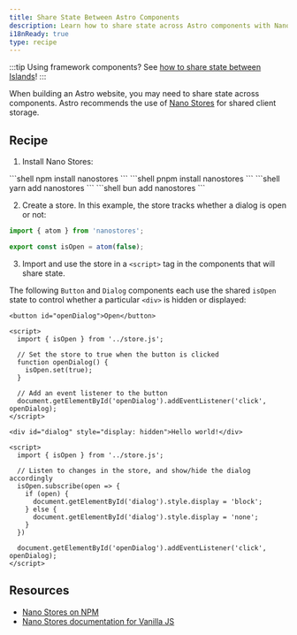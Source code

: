 ```yaml
---
title: Share State Between Astro Components
description: Learn how to share state across Astro components with Nano Stores.
i18nReady: true
type: recipe
---
```



:::tip
Using framework components? See [how to share state between Islands](/en/core-concepts/sharing-state/)!
:::

When building an Astro website, you may need to share state across components. Astro recommends the use of [Nano Stores](https://github.com/nanostores/nanostores) for shared client storage.

## Recipe

1. Install Nano Stores:

  <PackageManagerTabs>
    <Fragment slot="npm">
    ```shell
    npm install nanostores
    ```
    </Fragment>
    <Fragment slot="pnpm">
    ```shell
    pnpm install nanostores
    ```
    </Fragment>
    <Fragment slot="yarn">
    ```shell
    yarn add nanostores
    ```
    </Fragment>
    <Fragment slot="bun">
    ```shell
    bun add nanostores
    ```
    </Fragment>
  </PackageManagerTabs>

2. Create a store. In this example, the store tracks whether a dialog is open or not:

  ```ts title="src/store.js"
  import { atom } from 'nanostores';

  export const isOpen = atom(false);
  ```

3. Import and use the store in a `<script>` tag in the components that will share state.

The following `Button` and `Dialog` components each use the shared `isOpen` state to control whether a particular `<div>` is hidden or displayed:

  ```astro title="src/components/Button.astro"
  <button id="openDialog">Open</button>

  <script>
    import { isOpen } from '../store.js';
    
    // Set the store to true when the button is clicked
    function openDialog() {
      isOpen.set(true);
    }

    // Add an event listener to the button
    document.getElementById('openDialog').addEventListener('click', openDialog);
  </script>
  ```

  ```astro title="src/components/Dialog.astro"
  <div id="dialog" style="display: hidden">Hello world!</div>

  <script>
    import { isOpen } from '../store.js';

    // Listen to changes in the store, and show/hide the dialog accordingly    
    isOpen.subscribe(open => {
      if (open) {
        document.getElementById('dialog').style.display = 'block';
      } else {
        document.getElementById('dialog').style.display = 'none';
      }
    })

    document.getElementById('openDialog').addEventListener('click', openDialog);
  </script>
  ```

## Resources

- [Nano Stores on NPM](https://www.npmjs.com/package/nanostores)
- [Nano Stores documentation for Vanilla JS](https://github.com/nanostores/nanostores#vanilla-js)
